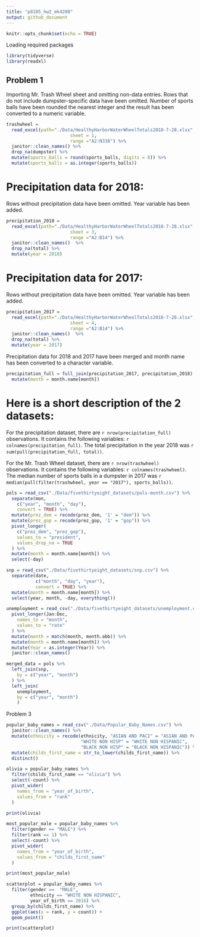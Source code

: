 ```yaml
---
title: "p8105_hw2_mk4208"
output: github_document
---
```


```r
knitr::opts_chunk$set(echo = TRUE)
```

Loading required packages 

```r
library(tidyverse)
library(readxl)
```

## Problem 1 

Importing Mr. Trash Wheel sheet and omitting non-data entries. 
Rows that do not include dumpster-specific data have been omitted. 
Number of sports balls have been rounded the nearest integer and the result has been converted to a numeric variable. 

```r
trashwheel =
  read_excel(path="./Data/HealthyHarborWaterWheelTotals2018-7-28.xlsx", 
                        sheet = 1,
                        range ="A2:N338") %>% 
  janitor::clean_names() %>% 
  drop_na(dumpster) %>% 
  mutate(sports_balls = round(sports_balls, digits = 0)) %>% 
  mutate(sports_balls = as.integer(sports_balls))
```

# Precipitation data for 2018:
Rows without precipitation data have been omitted. 
Year variable has been added.

```r
precipitation_2018 = 
  read_excel(path="./Data/HealthyHarborWaterWheelTotals2018-7-28.xlsx", 
                        sheet = 3,
                        range ="A2:B14") %>% 
  janitor::clean_names()  %>%
  drop_na(total) %>% 
  mutate(year = 2018)
```

# Precipitation data for 2017: 
Rows without precipitation data have been omitted. 
Year variable has been added. 

```r
precipitation_2017 = 
  read_excel(path="./Data/HealthyHarborWaterWheelTotals2018-7-28.xlsx", 
                        sheet = 4,
                        range ="A2:B14") %>% 
  janitor::clean_names()  %>%
  drop_na(total) %>% 
  mutate(year = 2017)
```

Precipitation data for 2018 and 2017 have been merged and month name has been converted to a character variable. 

```r
precipitation_full = full_join(precipitation_2017, precipitation_2018) %>% 
  mutate(month = month.name[month])
```

# Here is a short description of the 2 datasets: 
For the precipitation dataset, there are `r nrow(precipitation_full)` observations. It contains the following variables: `r colnames(precipitation_full)`.
The total precipitation in the year 2018 was `r sum(pull(precipitation_full, total))`. 

For the Mr. Trash Wheel dataset, there are `r nrow(trashwheel)` observations. It contains the following variables: `r colnames(trashwheel)`.
The median number of sports balls in a dumpster in 2017 was `r median(pull(filter(trashwheel, year == "2017"), sports_balls))`.

```r
pols = read_csv("./Data/fivethirtyeight_datasets/pols-month.csv") %>% 
  separate(mon,
    c("year", "month", "day"), 
    convert = TRUE) %>% 
  mutate(prez_dem = recode(prez_dem, '1' = "dem")) %>% 
  mutate(prez_gop = recode(prez_gop, '1' = "gop")) %>% 
  pivot_longer(
    c("prez_dem", "prez_gop"), 
    values_to = "president", 
    values_drop_na = TRUE
  ) %>% 
  mutate(month = month.name[month]) %>% 
  select(-day)

snp = read_csv("./Data/fivethirtyeight_datasets/snp.csv") %>% 
  separate(date, 
           c("month", "day", "year"),
           convert = TRUE) %>%
  mutate(month = month.name[month]) %>% 
  select(year, month, -day, everything())

unemployment = read_csv("./Data/fivethirtyeight_datasets/unemployment.csv") %>% 
  pivot_longer(Jan:Dec, 
    names_to = "month",
    values_to = "rate"
  ) %>% 
  mutate(month = match(month, month.abb)) %>% 
  mutate(month = month.name[month]) %>%
  mutate(Year = as.integer(Year)) %>%
  janitor::clean_names()

merged_data = pols %>% 
  left_join(snp, 
    by = c("year", "month") 
  ) %>% 
  left_join(
    unemployment,
    by = c("year", "month")
    )
```

Problem 3 

```r
popular_baby_names = read_csv("./Data/Popular_Baby_Names.csv") %>%
  janitor::clean_names() %>% 
  mutate(ethnicity = recode(ethnicity, "ASIAN AND PACI" = "ASIAN AND PACIFIC ISLANDER",
                            "WHITE NON HISP" = "WHITE NON HISPANIC",
                            "BLACK NON HISP" = "BLACK NON HISPANIC")) %>% 
  mutate(childs_first_name = str_to_lower(childs_first_name)) %>% 
  distinct()

olivia = popular_baby_names %>% 
  filter(childs_first_name == "olivia") %>% 
  select(-count) %>%
  pivot_wider(
    names_from = "year_of_birth",
    values_from = "rank"
  ) 

print(olivia)

most_popular_male = popular_baby_names %>% 
  filter(gender == "MALE") %>% 
  filter(rank == 1) %>%
  select(-count) %>% 
  pivot_wider(
    names_from = "year_of_birth",
    values_from = "childs_first_name"
  ) 

print(most_popular_male)
```

```r
scatterplot = popular_baby_names %>% 
  filter(gender ==  "MALE", 
         ethnicity == "WHITE NON HISPANIC", 
         year_of_birth == 2016) %>%
  group_by(childs_first_name) %>%
  ggplot(aes(x = rank, y = count)) +
  geom_point()

print(scatterplot) 
```



